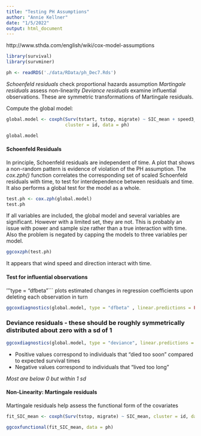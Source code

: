 ```yaml
---
title: "Testing PH Assumptions"
author: "Annie Kellner"
date: "1/5/2022"
output: html_document
---
```


http://www.sthda.com/english/wiki/cox-model-assumptions

```r
library(survival)
library(survminer)
```

```r
ph <- readRDS('./data/RData/ph_Dec7.Rds')
```

*Schoenfeld residuals* check proportional hazards assumption
*Martingale residuals* assess non-linearity
*Deviance residuals* examine influential observations. These are symmetric transformations of Martingale residuals. 

Compute the global model:

```r

global.model <- coxph(Surv(tstart, tstop, migrate) ~ SIC_mean + speed3_max_mean + dist_pack, 
                      cluster = id, data = ph)

global.model
```

#### Schoenfeld Residuals

In principle, Schoenfeld residuals are independent of time. A plot that shows a non-random pattern is evidence of violation of the PH assumption. The *cox.zph()* function correlates the corresponding set of scaled Schoenfeld residuals with time, to test for interdependence between residuals and time. It also performs a global test for the model as a whole. 

```r
test.ph <- cox.zph(global.model)
test.ph
```

If all variables are included, the global model and several variables are significant. However with a limited set, they are not. This is probably an issue with power and sample size rather than a true interaction with time. Also the problem is negated by capping the models to three variables per model. 

```r
ggcoxzph(test.ph)
```
It appears that wind speed and direction interact with time. 

#### Test for influential observations

'''type = "dfbeta"``` plots estimated changes in regression coefficients  upon deleting each observation in turn

```r
ggcoxdiagnostics(global.model, type = "dfbeta" , linear.predictions = FALSE, ggtheme = theme_bw())
```

### Deviance residuals - these should be roughly symmetrically distributed about zero with a sd of 1

```r
ggcoxdiagnostics(global.model, type = "deviance", linear.predictions = FALSE, ggtheme = theme_bw())
```

* Positive values correspond to individuals that "died too soon" compared to expected survival times
* Negative values correspond to individuals that "lived too long"

*Most are below 0 but within 1 sd*

#### Non-Linearity: Martingale residuals

Martingale residuals help assess the functional form of the covariates

```r

fit_SIC_mean <- coxph(Surv(tstop, migrate) ~ SIC_mean, cluster = id, data = ph)

ggcoxfunctional(fit_SIC_mean, data = ph)

```



